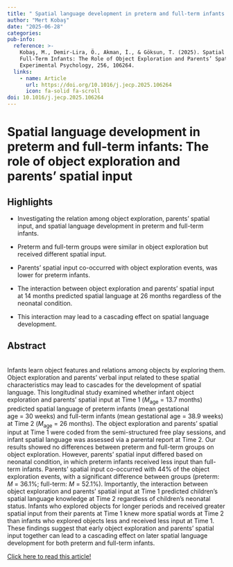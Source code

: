 ```yaml
---
title: " Spatial language development in preterm and full-term infants: The role of object exploration and parents’ spatial input "
author: "Mert Kobaş"
date: "2025-06-28"
categories: 
pub-info:
  reference: >-
    Kobaş, M., Demir-Lira, Ö., Akman, İ., & Göksun, T. (2025). Spatial Language Development in Preterm and
    Full-Term Infants: The Role of Object Exploration and Parents’ Spatial Input. Journal of Child
    Experimental Psychology, 256, 106264.
  links:
    - name: Article
      url: https://doi.org/10.1016/j.jecp.2025.106264
      icon: fa-solid fa-scroll
doi: 10.1016/j.jecp.2025.106264
---
```


# Spatial language development in preterm and full-term infants: The role of object exploration and parents’ spatial input

## Highlights

-   Investigating the relation among object exploration, parents’ spatial input, and spatial language development in preterm and full-term infants.

-   Preterm and full-term groups were similar in object exploration but received different spatial input.

-   Parents’ spatial input co-occurred with object exploration events, was lower for preterm infants.

-   The interaction between object exploration and parents’ spatial input at 14 months predicted spatial language at 26 months regardless of the neonatal condition.

-   This interaction may lead to a cascading effect on spatial language development.

## Abstract

\
Infants learn object features and relations among objects by exploring them. Object exploration and parents’ verbal input related to these spatial characteristics may lead to cascades for the development of spatial language. This longitudinal study examined whether infant object exploration and parents’ spatial input at Time 1 (*M*~age~ = 13.7 months) predicted spatial language of preterm infants (mean gestational age = 30 weeks) and full-term infants (mean gestational age = 38.9 weeks) at Time 2 (*M*~age~ = 26 months). The object exploration and parents’ spatial input at Time 1 were coded from the semi-structured free play sessions, and infant spatial language was assessed via a parental report at Time 2. Our results showed no differences between preterm and full-term groups on object exploration. However, parents’ spatial input differed based on neonatal condition, in which preterm infants received less input than full-term infants. Parents’ spatial input co-occurred with 44% of the object exploration events, with a significant difference between groups (preterm: *M* = 36.1%; full-term: *M* = 52.1%). Importantly, the interaction between object exploration and parents’ spatial input at Time 1 predicted children’s spatial language knowledge at Time 2 regardless of children’s neonatal status. Infants who explored objects for longer periods and received greater spatial input from their parents at Time 1 knew more spatial words at Time 2 than infants who explored objects less and received less input at Time 1. These findings suggest that early object exploration and parents’ spatial input together can lead to a cascading effect on later spatial language development for both preterm and full-term infants.

[Click here to read this article!](https://www.sciencedirect.com/science/article/abs/pii/S0022096525000700)
